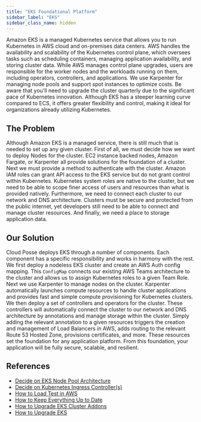 ```yaml
---
title: "EKS Foundational Platform"
sidebar_label: "EKS"
sidebar_class_name: hidden
---
```


Amazon EKS is a managed Kubernetes service that allows you to run Kubernetes in AWS cloud and on-premises data centers. AWS handles the availability and scalability of the Kubernetes control plane, which oversees tasks such as scheduling containers, managing application availability, and storing cluster data. While AWS manages control plane upgrades, users are responsible for the worker nodes and the workloads running on them, including operators, controllers, and applications. We use Karpenter for managing node pools and support spot instances to optimize costs. Be aware that you'll need to upgrade the cluster quarterly due to the significant pace of Kubernetes innovation. Although EKS has a steeper learning curve compared to ECS, it offers greater flexibility and control, making it ideal for organizations already utilizing Kubernetes.


## The Problem

Although Amazon EKS is a managed service, there is still much that is needed to set up any given cluster. First of all,
we must decide how we want to deploy Nodes for the cluster. EC2 instance backed nodes, Amazon Fargate, or Karpenter all
provide solutions for the foundation of a cluster. Next we must provide a method to authenticate with the cluster.
Amazon IAM roles can grant API access to the EKS service but do not grant control within Kubernetes. Kubernetes system
roles are native to the cluster, but we need to be able to scope finer access of users and resources than what is
provided natively. Furthermore, we need to connect each cluster to our network and DNS architecture. Clusters must be
secure and protected from the public internet, yet developers still need to be able to connect and manage cluster
resources. And finally, we need a place to storage application data.

## Our Solution

Cloud Posse deploys EKS through a number of components. Each component has a specific responsibility and works in
harmony with the rest. We first deploy a nodeless EKS cluster and create an AWS Auth config mapping. This `ConfigMap`
connects our existing AWS Teams architecture to the cluster and allows us to assign Kubernetes roles to a given Team
Role. Next we use Karpenter to manage nodes on the cluster. Karpenter automatically launches compute resources to handle
cluster applications and provides fast and simple compute provisioning for Kubernetes clusters. We then deploy a set of
controllers and operators for the cluster. These controllers will automatically connect the cluster to our network and
DNS architecture by annotations and manage storage within the cluster. Simply adding the relevant annotation to a given
resources triggers the creation and management of Load Balancers in AWS, adds routing to the relevant Route 53 Hosted
Zone, provisions certificates, and more. These resources set the foundation for any application platform. From this
foundation, your application will be fully secure, scalable, and resilient.

## References

- [Decide on EKS Node Pool Architecture](/layers/eks/design-decisions/decide-on-eks-node-pool-architecture)
- [Decide on Kubernetes Ingress Controller(s)](/layers/eks/design-decisions/decide-on-kubernetes-ingress-controller-s)
- [How to Load Test in AWS](/learn/maintenance/tutorials/how-to-load-test-in-aws)
- [How to Keep Everything Up to Date](/learn/maintenance/upgrades/how-to-keep-everything-up-to-date)
- [How to Upgrade EKS Cluster Addons](/learn/maintenance/upgrades/how-to-upgrade-eks-cluster-addons)
- [How to Upgrade EKS](/learn/maintenance/upgrades/how-to-upgrade-eks)

